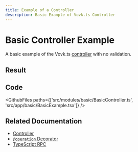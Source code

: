 ```yaml
---
title: Example of a Controller
description: Basic Example of Vovk.ts Controller
---
```



# Basic Controller Example

A basic example of the Vovk.ts [controller](https://vovk.dev/controller) with no validation.

## Result

<Example>
  <BasicExample />
</Example>

## Code

<GithubFiles paths={['src/modules/basic/BasicController.ts', 'src/app/basic/BasicExample.tsx']} />

## Related Documentation

- [Controller](https://vovk.dev/controller)
- [`@operation` Decorator](https://vovk.dev/openapi)
- [TypeScript RPC](https://vovk.dev/typescript)